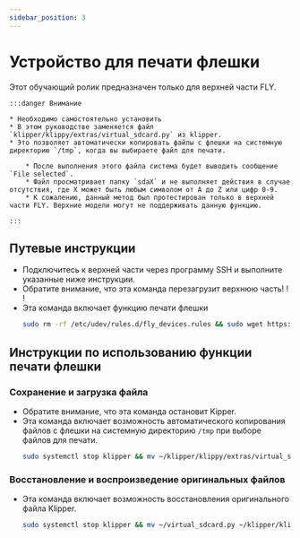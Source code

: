 ```yaml
---
sidebar_position: 3
---
```


# Устройство для печати флешки

Этот обучающий ролик предназначен только для верхней части FLY.

    :::danger Внимание

    * Необходимо самостоятельно установить
    * В этом руководстве заменяется файл `klipper/klippy/extras/virtual_sdcard.py` из klipper.
    * Это позволяет автоматически копировать файлы с флешки на системную директорию `/tmp`, когда вы выбираете файл для печати.

        * После выполнения этого файла система будет выводить сообщение `File selected`.
        * Файл просматривает папку `sdaX` и не выполняет действия в случае отсутствия, где X может быть любым символом от A до Z или цифр 0-9.
        * К сожалению, данный метод был протестирован только в верхней части FLY. Верхние модели могут не поддерживать данную функцию.

    :::

## Путевые инструкции




* Подключитесь к верхней части через программу SSH и выполните указанные ниже инструкции.
* Обратите внимание, что эта команда перезагрузит верхнюю часть! ! !
* Эта команда включает функцию печати флешки
    ```bash
    sudo rm -rf /etc/udev/rules.d/fly_devices.rules && sudo wget https://upyun.pan.zxkxz.cn/Utils/fly_devices.rules -O /etc/udev/rules.d/fly_devices.rules > /dev/null 2>&1 && sudo chmod +x /etc/udev/rules.d/fly_devices.rules && sudo service udev restart && sudo reboot
    ```

## Инструкции по использованию функции печати флешки

### Сохранение и загрузка файла

* Обратите внимание, что эта команда остановит Kipper.
* Эта команда включает возможность автоматического копирования файлов с флешки на системную директорию `/tmp` при выборе файлов для печати.
    ```bash
    sudo systemctl stop klipper && mv ~/klipper/klippy/extras/virtual_sdcard.py ~/virtual_sdcard.py && curl -kfsSL https://cdn.mellow.klipper.cn/firmware/virtual_sdcard.py -o ~/klipper/klippy/extras/virtual_sdcard.py && sudo systemctl restart klipper
    ```

### Восстановление и воспроизведение оригинальных файлов

* Эта команда включает возможность восстановления оригинального файла Klipper.
    ```bash
    sudo systemctl stop klipper && mv ~/virtual_sdcard.py ~/klipper/klippy/extras/virtual_sdcard.py && sudo systemctl restart klipper
    ```
